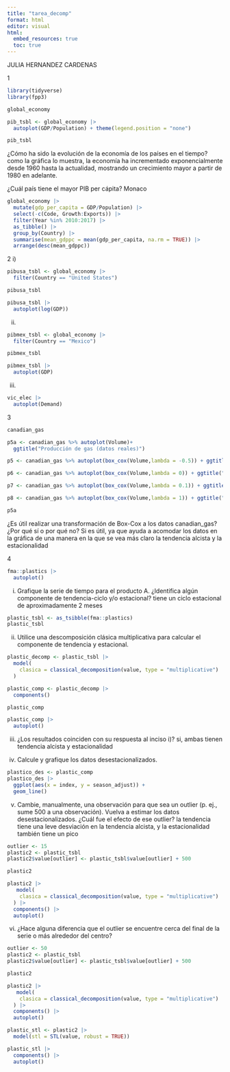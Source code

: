```yaml
---
title: "tarea_decomp"
format: html
editor: visual
html:
  embed_resources: true
  toc: true
---
```


JULIA HERNANDEZ CARDENAS

1

```r
library(tidyverse)
library(fpp3)
```

```r
global_economy
```

```r
pib_tsbl <- global_economy |>
  autoplot(GDP/Population) + theme(legend.position = "none")

pib_tsbl
```

¿Cómo ha sido la evolución de la economía de los países en el tiempo? como la gráfica lo muestra, la economía ha incrementado exponencialmente desde 1960 hasta la actualidad, mostrando un crecimiento mayor a partir de 1980 en adelante.

¿Cuál país tiene el mayor PIB per cápita? Monaco

```r
global_economy |>
  mutate(gdp_per_capita = GDP/Population) |>
  select(-c(Code, Growth:Exports)) |>
  filter(Year %in% 2010:2017) |>
  as_tibble() |>
  group_by(Country) |>
  summarise(mean_gdppc = mean(gdp_per_capita, na.rm = TRUE)) |>
  arrange(desc(mean_gdppc))
```
2 i)

```r
pibusa_tsbl <- global_economy |>
  filter(Country == "United States")

pibusa_tsbl
```

```r
pibusa_tsbl |>
  autoplot(log(GDP))
```
ii)

```r
pibmex_tsbl <- global_economy |>
  filter(Country == "Mexico")

pibmex_tsbl
```

```r
pibmex_tsbl |>
  autoplot(GDP)
```
iii)

```r
vic_elec |>
  autoplot(Demand)
```

3
```r
canadian_gas
```
```r
p5a <- canadian_gas %>% autoplot(Volume)+ 
  ggtitle("Producción de gas (datos reales)")

p5 <- canadian_gas %>% autoplot(box_cox(Volume,lambda = -0.5)) + ggtitle("Box-Cox, lambda = -0.5")

p6 <- canadian_gas %>% autoplot(box_cox(Volume,lambda = 0)) + ggtitle("Box-Cox, lambda = 0 (log)")

p7 <- canadian_gas %>% autoplot(box_cox(Volume,lambda = 0.1)) + ggtitle("Box-Cox, lambda = 0.1")

p8 <- canadian_gas %>% autoplot(box_cox(Volume,lambda = 1)) + ggtitle("Box-Cox, lambda = 1")

p5a
```
¿Es útil realizar una transformación de Box-Cox a los datos canadian_gas? ¿Por qué sí o por qué no? Si es útil, ya que ayuda a acomodar los datos en la gráfica de una manera en la que se vea más claro la tendencia alcista y la estacionalidad

4
```r
fma::plastics |> 
  autoplot()
```

i)
Grafique la serie de tiempo para el producto A. ¿Identifica algún componente de tendencia-ciclo y/o estacional? tiene un ciclo estacional de aproximadamente 2 meses

```r
plastic_tsbl <- as_tsibble(fma::plastics)
plastic_tsbl
```
ii)
Utilice una descomposición clásica multiplicativa para calcular el componente de tendencia y estacional.

```r
plastic_decomp <- plastic_tsbl |>
  model(
    clasica = classical_decomposition(value, type = "multiplicative")
  )
```

```r
plastic_comp <- plastic_decomp |>
  components()

plastic_comp
```

```r
plastic_comp |>
  autoplot()
```
iii)
¿Los resultados coinciden con su respuesta al inciso i)? si, ambas tienen tendencia alcista y estacionalidad

iv)
Calcule y grafique los datos desestacionalizados.

```r
plastico_des <- plastic_comp
plastico_des |>
  ggplot(aes(x = index, y = season_adjust)) + 
  geom_line()
```
v)
Cambie, manualmente, una observación para que sea un outlier (p. ej., sume 500 a una observación). Vuelva a estimar los datos desestacionalizados. ¿Cuál fue el efecto de ese outlier? la tendencia tiene una leve desviación en la tendencia alcista, y la estacionalidad también tiene un pico

```r
outlier <- 15
plastic2 <- plastic_tsbl
plastic2$value[outlier] <- plastic_tsbl$value[outlier] + 500

plastic2
```
```r
plastic2 |>
   model(
    clasica = classical_decomposition(value, type = "multiplicative")
  ) |>
  components() |>
  autoplot()
```
vi)
¿Hace alguna diferencia que el outlier se encuentre cerca del final de la serie o más alrededor del centro?

```r
outlier <- 50
plastic2 <- plastic_tsbl
plastic2$value[outlier] <- plastic_tsbl$value[outlier] + 500

plastic2
```

```r
plastic2 |>
   model(
    clasica = classical_decomposition(value, type = "multiplicative")
  ) |>
  components() |>
  autoplot()
```

```r
plastic_stl <- plastic2 |>
  model(stl = STL(value, robust = TRUE))

plastic_stl |>
  components() |>
  autoplot()
```



